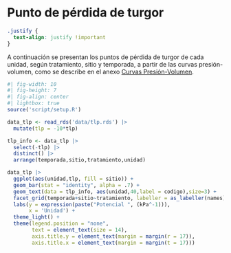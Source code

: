 # Punto de pérdida de turgor

```css
.justify {
  text-align: justify !important
}
```

::: justify
A continuación se presentan los puntos de pérdida de turgor de cada unidad, según tratamiento, sitio y temporada, a partir de las curvas presión-volumen, como se describe en el anexo [Curvas Presión-Volumen](https://mherreradiaz.github.io/reporte_general/static/anexos/pv_metodology.html){target="_blank"}.
:::

```r
#| fig-width: 10
#| fig-height: 7
#| fig-align: center
#| lightbox: true
source('script/setup.R')

data_tlp <- read_rds('data/tlp.rds') |>
  mutate(tlp = -10*tlp)

tlp_info <- data_tlp |>
  select(-tlp) |>
  distinct() |>
  arrange(temporada,sitio,tratamiento,unidad)

data_tlp |>
  ggplot(aes(unidad,tlp, fill = sitio)) +
  geom_bar(stat = "identity", alpha = .7) +
  geom_text(data = tlp_info, aes(unidad,40,label = codigo),size=3) +
  facet_grid(temporada+sitio~tratamiento, labeller = as_labeller(names)) +
  labs(y = expression(paste("Potencial ", (kPa^-1))),
       x = 'Unidad') +
  theme_light() +
  theme(legend.position = "none",
        text = element_text(size = 14),
        axis.title.y = element_text(margin = margin(r = 17)),
        axis.title.x = element_text(margin = margin(t = 17)))


```
